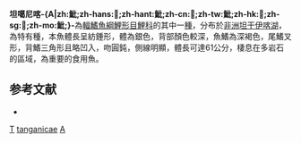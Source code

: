 {{Speciesbox
| genus = Acapoeta
| species = tanganicae
| status = LC
| status_system = iucn3.1
| authority = [[Boulenger|Boulenger]], 1900
| synonyms = *''Capoeta tanganicae''<br /><small>Boulenger, 1900</small>
*''Varicorhinus tanganicae''<br /><small>Boulenger, 1900</small>
}}

'''坦噶尼喀-{A|zh:魮;zh-hans:𱇒;zh-hant:魮;zh-cn:𱇒;zh-tw:魮;zh-hk:𱇒;zh-sg:𱇒;zh-mo:魮;}-'''為[[輻鰭魚綱|輻鰭魚綱]][[鯉形目|鯉形目]][[鯉科|鯉科]]的其中一[[種|種]]，分布於[[非洲|非洲]][[坦干伊喀湖|坦干伊喀湖]]，為特有種，本魚體長呈紡錘形，體為銀色，背部顏色較深，魚鰭為深褐色，尾鰭叉形，背鰭三角形且略凹入，吻圓鈍，側線明顯，體長可達61公分，棲息在多岩石的區域，為重要的食用魚。

==参考文献==
*{{FishBase_species|genus=Acapoeta|species=tanganicae|year=2011|month=12}}

{{Taxonbar}}

[[Category:食用鱼|T]]
[[Category:坦噶尼喀魮屬|tanganicae]]
[[Category:1900年描述的魚類|A]]


{{鯉形目小作品}}